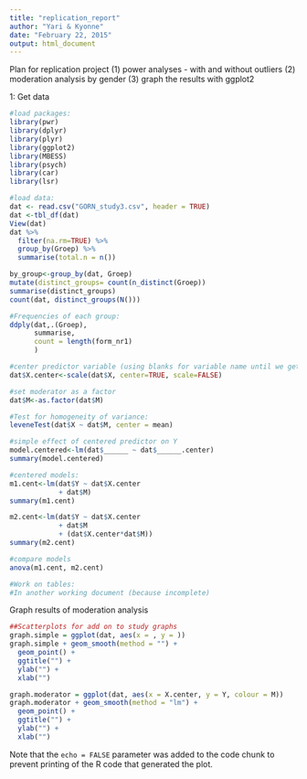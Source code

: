 ```yaml
---
title: "replication_report"
author: "Yari & Kyonne" 
date: "February 22, 2015"
output: html_document
---
```


Plan for replication project
(1) power analyses - with and without outliers
(2) moderation analysis by gender
(3) graph the results with ggplot2


1: Get data
```r
#load packages:
library(pwr)
library(dplyr)
library(plyr)
library(ggplot2)
library(MBESS)
library(psych)
library(car)
library(lsr)

#load data:
dat <- read.csv("GORN_study3.csv", header = TRUE)
dat <-tbl_df(dat)
View(dat)
dat %>%
  filter(na.rm=TRUE) %>%
  group_by(Groep) %>%
  summarise(total.n = n())

by_group<-group_by(dat, Groep)
mutate(distinct_groups= count(n_distinct(Groep))
summarise(distinct_groups)
count(dat, distinct_groups(N()))

#Frequencies of each group:
ddply(dat,.(Groep),
      summarise,
      count = length(form_nr1)
      )

#center predictor variable (using blanks for variable name until we get the translated documents:
dat$X.center<-scale(dat$X, center=TRUE, scale=FALSE)

#set moderator as a factor
dat$M<-as.factor(dat$M)

#Test for homogeneity of variance:
leveneTest(dat$X ~ dat$M, center = mean)

#simple effect of centered predictor on Y
model.centered<-lm(dat$______ ~ dat$______.center)
summary(model.centered)

#centered models:
m1.cent<-lm(dat$Y ~ dat$X.center 
            + dat$M)
summary(m1.cent)

m2.cent<-lm(dat$Y ~ dat$X.center 
            + dat$M
            + (dat$X.center*dat$M))
summary(m2.cent)

#compare models
anova(m1.cent, m2.cent)

#Work on tables:
#In another working document (because incomplete)
```

Graph results of moderation analysis

```r
##Scatterplots for add on to study graphs 
graph.simple = ggplot(dat, aes(x = , y = )) 
graph.simple + geom_smooth(method = "") +
  geom_point() +
  ggtitle("") +
  ylab("") +
  xlab("")

graph.moderator = ggplot(dat, aes(x = X.center, y = Y, colour = M)) 
graph.moderator + geom_smooth(method = "lm") +
  geom_point() +
  ggtitle("") +
  ylab("") +
  xlab("")
```

Note that the `echo = FALSE` parameter was added to the code chunk to prevent printing of the R code that generated the plot.
